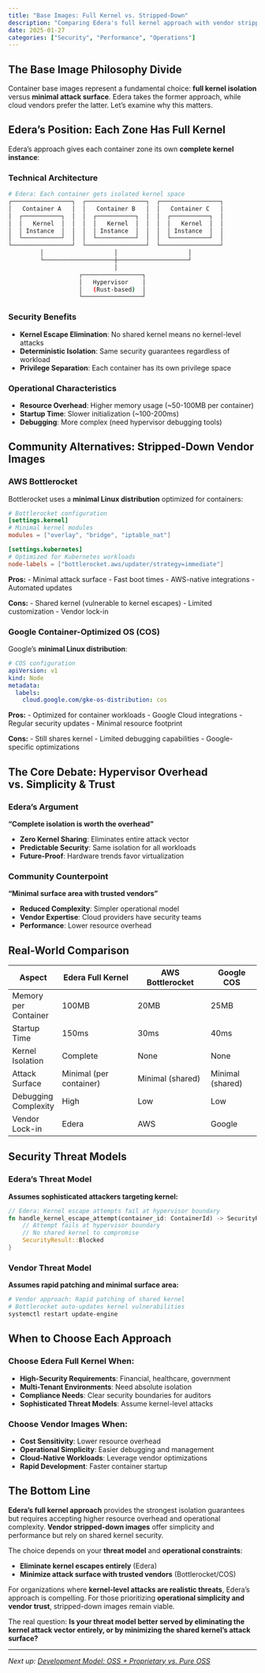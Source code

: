 ```yaml
---
title: "Base Images: Full Kernel vs. Stripped-Down"
description: "Comparing Edera's full kernel approach with vendor stripped-down images like AWS Bottlerocket and Google Container-Optimized OS"
date: 2025-01-27
categories: ["Security", "Performance", "Operations"]
---
```


## The Base Image Philosophy Divide

Container base images represent a fundamental choice: **full kernel isolation** versus **minimal attack surface**. Edera takes the former approach, while cloud vendors prefer the latter. Let's examine why this matters.

## Edera's Position: Each Zone Has Full Kernel

Edera's approach gives each container zone its own **complete kernel instance**:

### Technical Architecture

```bash
# Edera: Each container gets isolated kernel space
┌─────────────────┐  ┌─────────────────┐  ┌─────────────────┐
│   Container A   │  │   Container B   │  │   Container C   │
│  ┌───────────┐  │  │  ┌───────────┐  │  │  ┌───────────┐  │
│  │   Kernel  │  │  │  │   Kernel  │  │  │  │   Kernel  │  │
│  │ Instance  │  │  │  │ Instance  │  │  │  │ Instance  │  │
│  └───────────┘  │  │  └───────────┘  │  │  └───────────┘  │
└─────────────────┘  └─────────────────┘  └─────────────────┘
         │                    │                    │
         └────────────────────┼────────────────────┘
                              │
                    ┌─────────────────┐
                    │   Hypervisor    │
                    │   (Rust-based)  │
                    └─────────────────┘
```

### Security Benefits

- **Kernel Escape Elimination**: No shared kernel means no kernel-level attacks
- **Deterministic Isolation**: Same security guarantees regardless of workload
- **Privilege Separation**: Each container has its own privilege space

### Operational Characteristics

- **Resource Overhead**: Higher memory usage (~50-100MB per container)
- **Startup Time**: Slower initialization (~100-200ms)
- **Debugging**: More complex (need hypervisor debugging tools)

## Community Alternatives: Stripped-Down Vendor Images

### AWS Bottlerocket

Bottlerocket uses a **minimal Linux distribution** optimized for containers:

```toml
# Bottlerocket configuration
[settings.kernel]
# Minimal kernel modules
modules = ["overlay", "bridge", "iptable_nat"]

[settings.kubernetes]
# Optimized for Kubernetes workloads
node-labels = ["bottlerocket.aws/updater/strategy=immediate"]
```

**Pros:**
- Minimal attack surface
- Fast boot times
- AWS-native integrations
- Automated updates

**Cons:**
- Shared kernel (vulnerable to kernel escapes)
- Limited customization
- Vendor lock-in

### Google Container-Optimized OS (COS)

Google's **minimal Linux distribution**:

```yaml
# COS configuration
apiVersion: v1
kind: Node
metadata:
  labels:
    cloud.google.com/gke-os-distribution: cos
```

**Pros:**
- Optimized for container workloads
- Google Cloud integrations
- Regular security updates
- Minimal resource footprint

**Cons:**
- Still shares kernel
- Limited debugging capabilities
- Google-specific optimizations

## The Core Debate: Hypervisor Overhead vs. Simplicity & Trust

### Edera's Argument

**"Complete isolation is worth the overhead"**

- **Zero Kernel Sharing**: Eliminates entire attack vector
- **Predictable Security**: Same isolation for all workloads
- **Future-Proof**: Hardware trends favor virtualization

### Community Counterpoint

**"Minimal surface area with trusted vendors"**

- **Reduced Complexity**: Simpler operational model
- **Vendor Expertise**: Cloud providers have security teams
- **Performance**: Lower resource overhead

## Real-World Comparison

| Aspect | Edera Full Kernel | AWS Bottlerocket | Google COS |
|--------|-------------------|------------------|------------|
| Memory per Container | 100MB | 20MB | 25MB |
| Startup Time | 150ms | 30ms | 40ms |
| Kernel Isolation | Complete | None | None |
| Attack Surface | Minimal (per container) | Minimal (shared) | Minimal (shared) |
| Debugging Complexity | High | Low | Low |
| Vendor Lock-in | Edera | AWS | Google |

## Security Threat Models

### Edera's Threat Model

**Assumes sophisticated attackers targeting kernel:**

```rust
// Edera: Kernel escape attempts fail at hypervisor boundary
fn handle_kernel_escape_attempt(container_id: ContainerId) -> SecurityResult {
    // Attempt fails at hypervisor boundary
    // No shared kernel to compromise
    SecurityResult::Blocked
}
```

### Vendor Threat Model

**Assumes rapid patching and minimal surface area:**

```bash
# Vendor approach: Rapid patching of shared kernel
# Bottlerocket auto-updates kernel vulnerabilities
systemctl restart update-engine
```

## When to Choose Each Approach

### Choose Edera Full Kernel When:

- **High-Security Requirements**: Financial, healthcare, government
- **Multi-Tenant Environments**: Need absolute isolation
- **Compliance Needs**: Clear security boundaries for auditors
- **Sophisticated Threat Models**: Assume kernel-level attacks

### Choose Vendor Images When:

- **Cost Sensitivity**: Lower resource overhead
- **Operational Simplicity**: Easier debugging and management
- **Cloud-Native Workloads**: Leverage vendor optimizations
- **Rapid Development**: Faster container startup

## The Bottom Line

**Edera's full kernel approach** provides the strongest isolation guarantees but requires accepting higher resource overhead and operational complexity. **Vendor stripped-down images** offer simplicity and performance but rely on shared kernel security.

The choice depends on your **threat model** and **operational constraints**:

- **Eliminate kernel escapes entirely** (Edera)
- **Minimize attack surface with trusted vendors** (Bottlerocket/COS)

For organizations where **kernel-level attacks are realistic threats**, Edera's approach is compelling. For those prioritizing **operational simplicity and vendor trust**, stripped-down images remain viable.

The real question: **Is your threat model better served by eliminating the kernel attack vector entirely, or by minimizing the shared kernel's attack surface?**

---

*Next up: [Development Model: OSS + Proprietary vs. Pure OSS](/posts/dev-model-comparison.qmd)* 